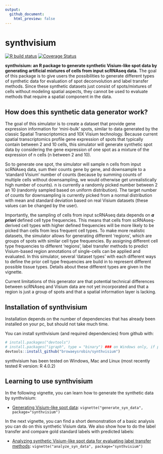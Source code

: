 ```yaml
---
output:
  github_document:
    html_preview: false
---
```


<!-- README.md is generated from README.Rmd. Please edit that file -->

<!-- github markdown built using
rmarkdown::render("README.Rmd",output_format = "md_document")
-->

# synthvisium

<!-- badges: start -->
[![R build status](https://github.com/browaeysrobin/synthvisium/workflows/R-CMD-check-bioc/badge.svg)](https://github.com/browaeysrobin/synthvisium/actions)
[![Coverage Status](https://codecov.io/gh/browaeysrobin/synthvisium/branch/master/graph/badge.svg?token=MIOIRFJDQN)](https://codecov.io/gh/browaeysrobin/synthvisium)
<!-- badges: end -->

**synthvisium: an R package to generate synthetic Visium-like spot data by generating artificial mixtures of cells from input scRNAseq data.** The goal of this package is to give users the possibilities to generate different types of synthetic data for evaluation of spot deconvolution and label transfer methods. Since these synthetic datasets just consist of spots/mixtures of cells without modeling spatial aspects, they cannot be used to evaluate methods that require a spatial component in the data.

## How does this synthetic data generator work?

The goal of this simulator is to create a dataset that provide gene expression information for 'mini-bulk' spots, similar to data generated by the classic Spatial Transcriptomics and 10X Visium technology. Because current spatial transcriptomics profile gene expression of spots that typically contain between 2 and 10 cells, this simulator will generate synthetic spot data by considering the gene expression of one spot as a mixture of the expression of n cells (n between 2 and 10). 

So to generate one spot, the simulator will sample n cells from input scRNAseq data, sum their counts gene by gene, and downsample to a ‘standard Visium' number of counts (because by summing counts of multiple cells without downsampling, we would otherwise get unrealistically high number of counts). n is currently a randomly picked number between 2 an 10 (randomly sampled based on uniform distribution). The target number of counts for downsampling is currently picked from a normal distribution with mean and standard deviation based on real Visium datasets (these values can be changed by the user).

Importantly, the sampling of cells from input scRNAseq data depends on ___a priori___ defined cell type frequencies. This means that cells from scRNAseq-derived cell types with higher defined frequencies will be more likely to be picked than cells from less frequent cell types. To make more realistic datasets, the simulator allows for generating different 'regions', which are groups of spots with similar cell type frequencies. By assigning different cell type frequencies to different 'regions', label transfer methods to predict Visium-based region annotations of single-cells can be applied and evaluated. In this simulator, several 'dataset types' with each different ways to define the prior cell type frequencies are build in to represent different possible tissue types. Details about these different types are given in the vignette.

Current limitations of this generator are that potential technical differences between scRNAseq and Visium data are not yet incorporated and that a region is just a group of spots and that a spatial information layer is lacking.

## Installation of synthvisium

Installation depends on the number of dependencies that has already been installed on your pc, but should not take much time.

You can install synthvisium (and required dependencies) from github with:

```r
# install.packages("devtools")
# install.packages("igraph", type = "binary") ### on Windows only, if problem with installing igraph
devtools::install_github("browaeysrobin/synthvisium")
```

synthvisium has been tested on Windows, Mac and Linux (most recently tested R version: R 4.0.2)

## Learning to use synthvisium

In the following vignette, you can learn how to generate the synthetic data by synthvisium:

* [Generating Visium-like spot data](vignettes/generate_syn_data.md): `vignette("generate_syn_data", package="synthvisium")`

In the next vignette, you can find a short demonstration of a basic analysis you can do on this synthetic Visium data. We also show how to do the label transfer and compare gold standard labels with predicted labels:

* [Analyzing synthetic Visium-like spot data for evaluating label transfer methods](vignettes/analyze_syn_data.md): `vignette("analyze_syn_data", package="synthvisium")`


